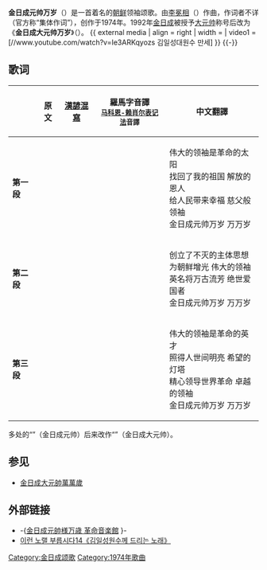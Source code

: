{{Infobox Korean name|context=north|hangul=김일성원수님 만세|hanja=金日成元帥님 萬歲|mr=Gim Il-seong Wonsunim Manse|rr=Kim Ilsŏng Wŏnsunim Manse}}
{{not|金日成大元帅萬萬岁}}

'''金日成元帅万岁'''（{{lang-ko|김일성원수님 만세}}）是一首着名的[[朝鲜|朝鲜]]领袖颂歌。由[[李冕相|李冕相]]（{{lang|ko|리면상}}）作曲，作词者不详（官方称“集体作词”），创作于1974年。1992年[[金日成|金日成]]被授予[[大元帅|大元帅]]称号后改为《'''金日成大元帅万岁'''》（{{lang|ko|김일성대원수 만세}}）。
{{ external media
| align  = right
| width  = 
| video1 = [//www.youtube.com/watch?v=Ie3ARKqyozs 김일성대원수 만세]
}}
{{-}}

==歌词==
{| class="wikitable"
! !!原文!![[漢諺混寫|漢諺混寫]]!!羅馬字音譯<br /><small>[[马科恩-赖肖尔表记法|马科恩-赖肖尔表记法]]音譯</small>!!中文翻譯
|-
|'''第一段'''
|valign=center|
{{lang|ko|위대한 수령님은 혁명의 태양<br />
내 조국 찾아주신 해방의 은인<br />
이 행복 안겨주신 어버이수령<br />
'''김일성'''원수님 만세 만만세}}
|valign=center|
{{lang|ko|偉大한 首領님은 革命의 太陽<br />
내 祖國 찾아주신 解放의 恩人<br />
이 幸福 안겨주신 어버이首領<br />
'''金日成'''元帥님 萬歲 萬萬歲}}
|valign=center|
{{lang|en|Widaehan suryŏngnimŭn hyŏngmyŏngŭi t'aeyang<br />
Nae choguk ch'adajusin haebangŭi ŭnin<br />
I haengbok an'gyŏjusin ŏbŏi suryŏng<br />
'''Kim Ilsŏng'''wŏnsunim manse manmanse}}
|valign=center|
伟大的领袖是革命的太阳<br />
找回了我的祖国 解放的恩人<br />
给人民带来幸福 慈父般领袖<br />
金日成元帅万岁 万万岁
|-
|'''第二段'''
|valign=center|
{{lang|ko|불멸의 주체사상 창시하시여<br />
조선을 빛내이신 위대한 수령<br />
만고에 길이 빛날 절세의 애국자<br />
'''김일성'''원수님 만세 만만세}}
|valign=center|
{{lang|ko|不滅의 主體思想 創始하시여<br />
朝鮮을 빛내이신 偉大한 首領<br />
萬古에 길이 빛날 絕世의 愛國者<br />
'''金日成'''元帥님 萬歲 萬萬歲}}
|valign=center|
{{lang|en|Pulmyŏrŭi chuch'esasang ch'angsihasiyŏ<br />
Chosŏnŭl pinnaeisin widaehan suryŏng<br />
Man'goë kiri pinnal chŏlseŭi aegukcha<br />
'''Kim Ilsŏng'''wŏnsunim manse manmanse}}
|valign=center|
创立了不灭的主体思想<br />
为朝鲜增光 伟大的领袖<br />
英名将万古流芳 绝世爱国者<br />
金日成元帅万岁 万万岁
|-
|'''第三段'''
|valign=center|
{{lang|ko|위대한 수령님은 혁명의 영재<br />
온 세상 밝히시는 희망의 등대<br />
세계혁명 이끄시는 탁월한 수령<br />
'''김일성'''원수님 만세 만만세}}
|valign=center|
{{lang|ko|偉大한 首領님은 革命의 英才<br />
온 世上 밝히시는 希望의 燈台<br />
世界革命 이끄시는 卓越한 首領<br />
'''金日成'''元帥님 萬歲 萬萬歲}}
|valign=center|
{{lang|en|Widaehan suryŏngnimŭn hyŏngmyŏngŭi yŏngjae<br />
On sesang palk'isinŭn hŭimangŭi tŭngdae<br />
Segyehyŏngmyŏng ikkŭsinŭn t'agwŏrhan suryŏng<br />
'''Kim Ilsŏng'''wŏnsunim manse manmanse}}
|valign=center|
伟大的领袖是革命的英才<br />
照得人世间明亮 希望的灯塔<br />
精心领导世界革命 卓越的领袖<br />
金日成元帅万岁 万万岁
|}
多处的“{{lang|ko|김일성원수님}}”（金日成元帅）后来改作“{{lang|ko|김일성대원수}}”（金日成大元帅）。

== 参见 ==
* [[金日成大元帥萬萬歲|金日成大元帥萬萬歲]]

== 外部链接 ==
* -{[http://juche.blog.fc2.com/blog-entry-159.html 金日成元帥様万歳 革命音楽館] {{Wayback|url=http://juche.blog.fc2.com/blog-entry-159.html |date=20160304185806 }}}-
* [http://www.uriminzokkiri.com/index.php?ptype=reader_bbs&no=226&unreply1=1&searchword=&sn=yes&st=&sc=&pagenum=63&ind=77 이런 노랠 부릅시다14《김일성원수께 드리는 노래》] {{Wayback|url=http://www.uriminzokkiri.com/index.php?ptype=reader_bbs&no=226&unreply1=1&searchword=&sn=yes&st=&sc=&pagenum=63&ind=77 |date=20190701045837 }}
{{朝鮮歌曲}}
[[Category:金日成颂歌|Category:金日成颂歌]]
[[Category:1974年歌曲|Category:1974年歌曲]]